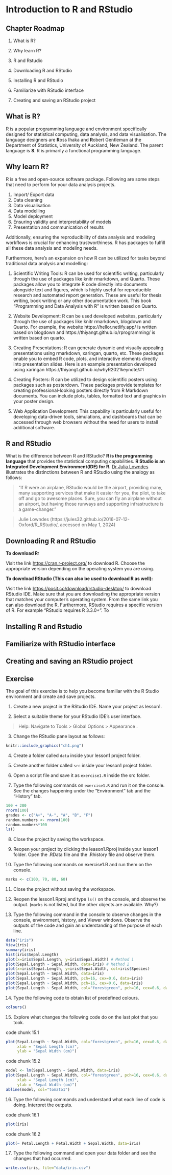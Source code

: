 # Introduction to R and RStudio

## Chapter Roadmap

1.  What is R?

2.  Why learn R?

3.  R and Rstudio

4. Downloading R and RStudio

5.  Installing R and RStudio

6.  Familiarize with RStudio interface

7.  Creating and saving an RStudio project

## What is R?

R is a popular programming language and environment specifically designed for statistical computing, data analysis, and data visualisation. The language designers are **R**oss Ihaka and **R**obert Gentleman at the Department of Statistics, University of Auckland, New Zealand. The parent language is **S**. R is primarily a functional programming language.

## Why learn R?

R is a free and open-source software package. Following are some steps that need to perform for your data analysis projects. 

1. Import/ Export data
2. Data cleaning
3. Data visualisation
4. Data modelling
5. Model deployment
6. Ensuring validity and interpretability of models
7. Presentation and communication of results

Additionally, ensuring the reproducibility of data analysis and modeling workflows is crucial for enhancing trustworthiness. R has packages to fulfill all these data analysis and modeling needs.

Furthermore, here's an expansion on how R can be utilized for tasks beyond traditional data analysis and modelling:

1.  Scientific Writing Tools: R can be used for scientific writing, particularly through the use of packages like knitr rmarkdown, and Quarto. These packages allow you to integrate R code directly into documents alongside text and figures, which is highly useful for reproducible research and automated report generation. These are useful for thesis writing, book writing or any other documentation work. This book "Programming and Data Analysis with R" is written based on Quarto.

2.  Website Development: R can be used developed websites, particularly through the use of packages like knitr rmarkdown, blogdown and Quarto. For example, the website https://hellor.netlify.app/ is written based on blogdown and https://thiyangt.github.io/rprogramming/ is written based on quarto.

3.  Creating Presentations: R can generate dynamic and visually appealing presentations using rmarkdown, xaringan, quarto, etc. These packages enable you to embed R code, plots, and interactive elements directly into presentation slides. Here is an example presentation developed using xaringan https://thiyangt.github.io/whyR2021keynote/#1

4.  Creating Posters: R can be utilized to design scientific posters using packages such as posterdown. These packages provide templates for creating professional-looking posters directly from R Markdown documents. You can include plots, tables, formatted text and graphics in your poster design.

5.  Web Application Development: This capability is particularly useful for developing data-driven tools, simulations, and dashboards that can be accessed through web browsers without the need for users to install additional software.

## R and RStudio

What is the difference between R and RStudio? **R is the programming language** that provides the statistical computing capabilities. **R Studio is an Integrated Development Environment(IDE) for R.** [Dr Julia  Lowndes](https://jules32.github.io/) illustrates the distinctions between R and RStudio using the analogy as follows:

> "If R were an airplane, RStudio would be the airport, providing many, many supporting services that make it easier for you, the pilot, to take off and go to awesome places. Sure, you can fly an airplane without an airport, but having those runways and supporting infrastructure is a game-changer."

> Julie Lowndes (https://jules32.github.io/2016-07-12-Oxford/R_RStudio/, accessed on May 1, 2024)

## Downloading R and RStudio

**To download R:**

Visit the link [https://cran.r-project.org/](https://cran.r-project.org/) to download R. Choose the appropriate version depending on the operating system you are using.

**To download RStudio (This can also be used to download R as well):**

Visit the link [https://posit.co/download/rstudio-desktop/](https://posit.co/download/rstudio-desktop/) to download RStudio IDE.  Make sure that you are downloading the appropriate version that matches your computer’s operating system. From the same link you can also download the R. Furthermore, RStudio requires a specific version of R. For example "RStudio requires R 3.3.0+". To 


## Installing R and Rstudio

## Familiarize with RStudio interface

## Creating and saving an RStudio project

## Exercise

The goal of this exercise is to help you become familiar with the R Studio environment and create and save projects.

1.  Create a new project in the RStudio IDE. Name your project as lesson1.

2.  Select a suitable theme for your RStudio IDE’s user interface.

> Help: Navigate to Tools \> Global Options \> Appearance .

3.  Change the RStudio pane layout as follows:

```r
knitr::include_graphics("ch1.png")
```

4.  Create a folder called `data` inside your lesson1 project folder.

5.  Create another folder called `src` inside your lesson1 project folder.

6.  Open a script file and save it as `exercise1.R` inside the src folder.

7.  Type the following commands on `exercise1.R` and run it on the console. See the changes happening under the "Environment" tab and the "History" tab.

```r
100 + 200
rnorm(100)
grades <- c("A+", "A-", "A", "B", "F")
random.numbers <- rnorm(100)
random.numbers*100
ls()
```

8.  Close the project by saving the workspace.

9.  Reopen your project by clicking the leason1.Rproj inside your lesson1 folder. Open the .RData file and the .Rhistory file and observe them.

10. Type the following commands on exercise1.R and run them on the console.

```r
marks <- c(100, 70, 80, 60)
```

11. Close the project without saving the workspace.

12. Reopen the lesson1.Rproj and type `ls()` on the console, and observe the output. (`marks` is not listed, but the other objects are available. Why?)

13. Type the following command in the console to observe changes in the console, environment, history, and Viewer windows. Observe the outputs of the code and gain an understanding of the purpose of each line.

```r
data("iris")
View(iris)
summary(iris)
hist(iris$Sepal.Length)
plot(x=iris$Sepal.Length, y=iris$Sepal.Width) # Method 1
plot(Sepal.Length ~ Sepal.Width, data=iris) # Method 2
plot(x=iris$Sepal.Length, y=iris$Sepal.Width, col=iris$Species) 
plot(Sepal.Length ~ Sepal.Width, data=iris)
plot(Sepal.Length ~ Sepal.Width, pch=16, cex=0.6, data=iris)
plot(Sepal.Length ~ Sepal.Width, pch=16, cex=0.6, data=iris)
plot(Sepal.Length ~ Sepal.Width, col="forestgreen", pch=16, cex=0.6, data=iris)
```

14. Type the following code to obtain list of predefined colours.

```r
colours()
```

15. Explore what changes the following code do on the last plot that you took.

code chunk 15.1

```r
plot(Sepal.Length ~ Sepal.Width, col="forestgreen", pch=16, cex=0.6, data=iris, main = "Scatterplot Between Sepal Length and Petal Length",
     xlab = "Sepal Length (cm)",
     ylab = "Sepal Width (cm)")
```

code chunk 15.2

```r
model <- lm(Sepal.Length ~ Sepal.Width, data=iris)
plot(Sepal.Length ~ Sepal.Width, col="forestgreen", pch=16, cex=0.6, data=iris, main = "Scatterplot Between Sepal Length and Petal Length",
     xlab = "Sepal Length (cm)",
     ylab = "Sepal Width (cm)")
abline(model, col="tomato1")
```

16. Type the following commands and understand what each line of code is doing. Interpret the outputs.

code chunk 16.1

```r
plot(iris)
```

code chunk 16.2

```r
plot(~ Petal.Length + Petal.Width + Sepal.Width, data=iris)
```


17. Type the following command and open your data folder and see the changes that had occurred.

```r
write.csv(iris, file="data/iris.csv")
```

